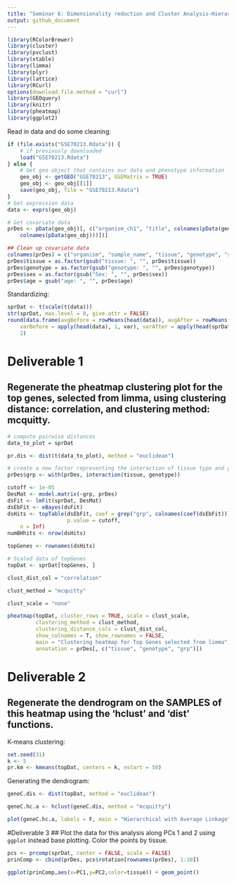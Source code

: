 ```yaml
---
title: "Seminar 6: Dimensionality reduction and Cluster Analysis-Hierarchical Clustering"
output: github_document
---
```


```r
library(RColorBrewer)
library(cluster)
library(pvclust)
library(xtable)
library(limma)
library(plyr)
library(lattice)
library(RCurl)
options(download.file.method = "curl")
library(GEOquery)
library(knitr)
library(pheatmap)
library(ggplot2)
```


Read in data and do some cleaning:

```r
if (file.exists("GSE70213.Rdata")) {
    # if previously downloaded
    load("GSE70213.Rdata")
} else {
    # Get geo object that contains our data and phenotype information
    geo_obj <- getGEO("GSE70213", GSEMatrix = TRUE)
    geo_obj <- geo_obj[[1]]
    save(geo_obj, file = "GSE70213.Rdata")
}
# Get expression data
data <- exprs(geo_obj)

# Get covariate data
prDes <- pData(geo_obj)[, c("organism_ch1", "title", colnames(pData(geo_obj))[grep("characteristics", 
    colnames(pData(geo_obj)))])]

## Clean up covariate data
colnames(prDes) = c("organism", "sample_name", "tissue", "genotype", "sex", "age")
prDes$tissue = as.factor(gsub("tissue: ", "", prDes$tissue))
prDes$genotype = as.factor(gsub("genotype: ", "", prDes$genotype))
prDes$sex = as.factor(gsub("Sex: ", "", prDes$sex))
prDes$age = gsub("age: ", "", prDes$age)
```

Standardizing:

```r
sprDat <- t(scale(t(data)))
str(sprDat, max.level = 0, give.attr = FALSE)
round(data.frame(avgBefore = rowMeans(head(data)), avgAfter = rowMeans(head(sprDat)), 
    varBefore = apply(head(data), 1, var), varAfter = apply(head(sprDat), 1, var)), 
    2)
```

# Deliverable 1
## Regenerate the pheatmap clustering plot for the top genes, selected from limma, using clustering distance: correlation, and clustering method: mcquitty.

```r
# compute pairwise distances
data_to_plot = sprDat

pr.dis <- dist(t(data_to_plot), method = "euclidean")

# create a new factor representing the interaction of tissue type and genotype
prDes$grp <- with(prDes, interaction(tissue, genotype))

cutoff <- 1e-05
DesMat <- model.matrix(~grp, prDes)
dsFit <- lmFit(sprDat, DesMat)
dsEbFit <- eBayes(dsFit)
dsHits <- topTable(dsEbFit, coef = grep("grp", colnames(coef(dsEbFit))), 
                   p.value = cutoff, 
    n = Inf)
numBHhits <- nrow(dsHits)

topGenes <- rownames(dsHits)

# Scaled data of topGenes
topDat <- sprDat[topGenes, ]

clust_dist_col = "correlation"   

clust_method = "mcquitty"  

clust_scale = "none" 

pheatmap(topDat, cluster_rows = TRUE, scale = clust_scale,
         clustering_method = clust_method,
         clustering_distance_cols = clust_dist_col, 
         show_colnames = T, show_rownames = FALSE, 
         main = "Clustering heatmap for Top Genes selected from limma", 
         annotation = prDes[, c("tissue", "genotype", "grp")])

```


# Deliverable 2

## Regenerate the dendrogram on the SAMPLES of this heatmap using the 'hclust' and 'dist' functions.

K-means clustering:

```r
set.seed(31)
k <- 5
pr.km <- kmeans(topDat, centers = k, nstart = 50)
```

Generating the dendrogram:

```r
geneC.dis <- dist(topDat, method = "euclidean")

geneC.hc.a <- hclust(geneC.dis, method = "mcquitty")

plot(geneC.hc.a, labels = F, main = "Hierarchical with Average Linkage", xlab = "")
```

#Deliverable 3
## Plot the data for this analysis along PCs 1 and 2 using `ggplot` instead base plotting. Color the points by tissue.

```r
pcs <- prcomp(sprDat, center = FALSE, scale = FALSE)
prinComp <- cbind(prDes, pcs$rotation[rownames(prDes), 1:10])

ggplot(prinComp,aes(x=PC1,y=PC2,color=tissue)) + geom_point()
```


